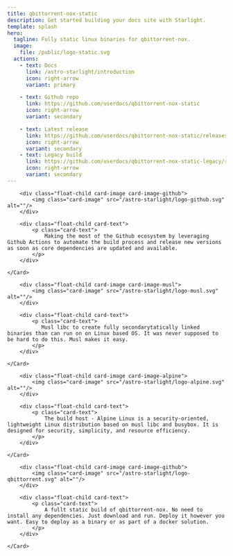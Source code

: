 ```yaml
---
title: qbittorrent-nox-static
description: Get started building your docs site with Starlight.
template: splash
hero:
  tagline: Fully static linux binaries for qbittorrent-nox.
  image:
    file: /public/logo-static.svg
  actions:
    - text: Docs
      link: /astro-starlight/introduction
      icon: right-arrow
      variant: primary

    - text: Github repo
      link: https://github.com/userdocs/qbittorrent-nox-static
      icon: right-arrow
      variant: secondary

    - text: Latest release
      link: https://github.com/userdocs/qbittorrent-nox-static/releases/latest
      icon: right-arrow
      variant: secondary
    - text: Legacy build
      link: https://github.com/userdocs/qbittorrent-nox-static-legacy/releases/latest
      icon: right-arrow
      variant: secondary
---
```



<div class="float-container" >
    <Card class="card-github" icon="github" title="Github Actions and Workflows" >

        <div class="float-child card-image card-image-github">
            <img class="card-image" src="/astro-starlight/logo-github.svg"  alt=""/>
        </div>

        <div class="float-child card-text">
            <p class="card-text">
                Making the most of the Github ecosystem by leveraging Github Actions to automate the build process and release new versions as soon as core dependencies are updated and available.
            </p>
        </div>

    </Card>
</div>

<div class="float-container" >
    <Card class="card-musl" icon="rocket" title="Musl Libc and static linking" >

        <div class="float-child card-image card-image-musl">
            <img class="card-image" src="/astro-starlight/logo-musl.svg" alt=""/>
        </div>

        <div class="float-child card-text">
            <p class="card-text">
               Musl libc to create fully secondarytatically linked binaries than can run on on Linux based OS. It was never supposed to be hard to do this. Musl makes it easy.
            </p>
        </div>

    </Card>
</div>

<div class="float-container" >
    <Card class="card-alpine" icon="star"  title="Alpine Linux as a build host" >

        <div class="float-child card-image card-image-alpine">
            <img class="card-image" src="/astro-starlight/logo-alpine.svg" alt=""/>
        </div>

        <div class="float-child card-text">
            <p class="card-text">
                The build host - Alpine Linux is a security-oriented, lightweight Linux distribution based on musl libc and busybox. It is designed for security, simplicity, and resource efficiency.
            </p>
        </div>

    </Card>
</div>

<div class="float-container" >
    <Card class="card-github" icon="approve-check" title="qBittorent-nox fully static binaries" >

        <div class="float-child card-image card-image-github">
            <img class="card-image" src="/astro-starlight/logo-qbittorrent.svg" alt=""/>
        </div>

        <div class="float-child card-text">
            <p class="card-text">
                A fullt static build of qbittorrent-nox. No need to install any dependencies. Just download and run. Deploy it however you want. Easy to deploy as a binary or as part of a docker solution.
            </p>
        </div>

    </Card>
</div>


